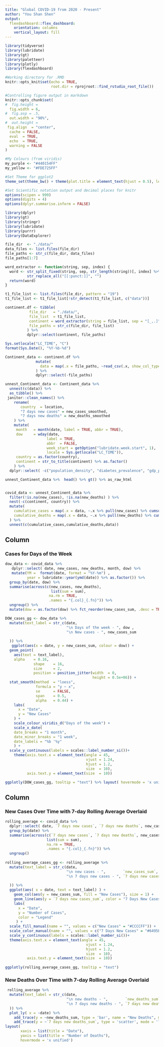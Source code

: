 ```yaml
---
title: "Global COVID-19 from 2020 - Present"
author: "You Shan Shen"
output: 
  flexdashboard::flex_dashboard:
    orientation: columns
    vertical_layout: fill
---
```


```r
library(tidyverse)
library(lubridate)
library(gt)
library(paletteer)
library(plotly)
library(flexdashboard)

#Working directory for .RMD
knitr::opts_knit$set(echo = TRUE,
                     root.dir = rprojroot::find_rstudio_root_file())

#Controlling figure output in markdown
knitr::opts_chunk$set(
#  fig.height =   
  fig.width = 6,
#  fig.asp = .5,
  out.width = "90%",
#  out.height = 
 fig.align  = "center",
  cache = FALSE,
  eval  = TRUE,
  echo  = TRUE,
  warning = FALSE
)

#My Colours (from viridis)
my_purple <- "#440154FF"
my_yellow <- "#FDE725FF"

#Set Theme for ggplot2
theme_set(theme_bw() + theme(plot.title = element_text(hjust = 0.5), legend.position = "bottom"))

#Set Scientific notation output and decimal places for knitr
options(scipen = 999)
options(digits = 4)
options(dplyr.summarise.inform = FALSE)
```


```r
library(dplyr)
library(gt)
library(stringr)
library(lubridate)
library(purrr)
library(DataExplorer)

file_dir  <- "./data/"
data_files <- list.files(file_dir)
file_paths <- str_c(file_dir, data_files)
file_paths[1:7]

word_extractor <- function(string, sep, index) {
  word <- str_split_fixed(string, sep, str_length(string))[, index] %>% 
          str_replace_all("[[:punct:]]", "") 
  return(word) 
}

t1_file_list <- list.files(file_dir, pattern = "19")
t1_file_list <- t1_file_list[!str_detect(t1_file_list, c("data"))]

continent.df <- tibble(
           file_dir   = "./data/", 
           file_list  = t1_file_list, 
           continent = word_extractor(string = file_list, sep = "[_,.]", index = 2),
           file_paths = str_c(file_dir, file_list)
          ) %>%
          dplyr::select(continent, file_paths) 

Sys.setlocale("LC_TIME", "C")
format(Sys.Date(), "%Y-%b-%d")

Continent_data <- continent.df %>%
              mutate(
                data = map(.x = file_paths, ~read_csv(.x, show_col_types = FALSE))
              ) %>%
              dplyr::select(-file_paths)

unnest_Continent_data <- Continent_data %>% 
  unnest(c(data)) %>%
  as_tibble() %>%
 janitor::clean_names() %>%
    rename(
       country  = location,
       "7 days new cases" = new_cases_smoothed,
       "7 days new deaths" = new_deaths_smoothed 
    ) %>%
    mutate(
     month   = month(date, label = TRUE, abbr = TRUE),
     dow     = wday(date, 
                   label = TRUE, 
                   abbr  = FALSE, 
                   week_start = getOption("lubridate.week.start", 1),
                   locale = Sys.getlocale("LC_TIME")),
     country = as.factor(country),
     continent = str_to_title(continent) %>% as.factor()
    ) %>%
  dplyr::select( -c("population_density", "diabetes_prevalence", "gdp_per_capita", "median_age", "human_development_index")) 

unnest_Continent_data %>%  head() %>% gt() %>% as_raw_html


covid_data <- unnest_Continent_data %>%
  filter(!is.na(new_cases), !is.na(new_deaths) ) %>%
  nest(-c(continent, country)) %>% 
  mutate(
    cumulative_cases = map(.x = data, ~.x %>% pull(new_cases) %>% cumsum()),
    cumulative_deaths = map(.x = data, ~.x %>% pull(new_deaths) %>% cumsum())
  ) %>% 
  unnest(c(cumulative_cases,cumulative_deaths,data))
```

Column {data-width=650}
-----------------------------------------------------------------------

### Cases for Days of the Week

```r

dow_data <- covid_data %>%
   dplyr::select( date, new_cases, new_deaths, month, dow) %>%
   mutate(YM =  format(date, format = "%Y-%m") ,                        
          year = lubridate::year(ymd(date)) %>% as.factor()) %>%
  group_by(date, dow) %>%
  summarise(across(c(new_cases, new_deaths),
                     list(sum = sum),
                    na.rm = TRUE, 
                    .names = "{.col}_{.fn}")) %>%
  ungroup() %>%
  mutate(dow = as.factor(dow) %>% fct_reorder(new_cases_sum, .desc = TRUE)) 

DOW_cases_gg <- dow_data %>%
  mutate(text_label = str_c(date,
                            "\n Days of the week - ", dow ,
                            "\n New cases - ", new_cases_sum
                            
  )) %>%
   ggplot(aes(x = date, y = new_cases_sum, colour = dow)) +
  geom_point(
    aes(text = text_label),
    alpha    = 0.16,
             shape    = 16,
             size     = 2,
             position = position_jitter(width  = 0, 
                                        height = 0.5e+06)) +
  stat_smooth(method  = "loess", 
              formula = "y ~ x",
              se      = FALSE,
              span    = 0.5,
              alpha   = 0.44) +
    labs(
      x = "Date",
      y = "New Cases"
    ) +
    scale_colour_viridis_d("Days of the week") +
    scale_x_date( 
    date_breaks = "1 month", 
    date_minor_breaks = "1 week", 
    date_labels = "%b '%y" 
    ) +
  scale_y_continuous(labels = scales::label_number_si())+
    theme(axis.text.x = element_text(angle = 45,
                                     vjust = 1.24,
                                     hjust = 1.2,
                                     size  = 10),
          axis.text.y = element_text(size  = 10))

ggplotly(DOW_cases_gg, tooltip = "text") %>% layout( hovermode = 'x unified', hoverlabel = list(font=list(size=10)))

```

Column {data-width=350}
-----------------------------------------------------------------------

### New Cases Over Time with 7-day Rolling Average Overlaid

```r

rolling_average <- covid_data %>%
  dplyr::select( date, `7 days new cases`, `7 days new deaths`, new_cases, new_deaths) %>%
  group_by(date) %>%
  summarise(across(c(`7 days new cases`, `7 days new deaths`, new_cases, new_deaths),
                   list(sum = sum),
                   na.rm = TRUE,
                   .names = "{.col}_{.fn}")) %>%
  ungroup() 
  
rolling_average_cases_gg <- rolling_average %>%
  mutate(text_label = str_c(date,
                            "\n new cases - ",        `new_cases_sum`,
                            "\n 7 days new cases - ", `7 days new cases_sum`
                            
  )) %>%
  ggplot(aes( x = date, text = text_label) ) +
    geom_col(aes(y = new_cases_sum, fill = "New Cases"), size = 1) +
    geom_line(aes(y = `7 days new cases_sum`, color = "7 Days New Cases"), size = 1, group = 1) +
    labs(
      x = "Date",
      y = "Number of Cases",
      color = "Legend"
     ) +
  scale_fill_manual(name = "", values = c("New Cases" = "#CCCCFF")) +
  scale_color_manual(name = "", values = c("7 Days New Cases" = "#6495ED")) +
  scale_y_continuous(labels = scales::label_number_si())+
  theme(axis.text.x = element_text(angle = 45,
                                     vjust = 1.24,
                                     hjust = 1.2,
                                     size  = 10),
          axis.text.y = element_text(size  = 10))
  
ggplotly(rolling_average_cases_gg, tooltip = "text") 

```

### New Deaths Over Time with 7-day Rolling Average Overlaid

```r

 rolling_average %>%
  mutate(text_label = str_c(date,
                            "\n new deaths - ",        `new_deaths_sum`,
                            "\n 7 days new deaths - ", `7 days new deaths_sum`
  )) %>%
  plot_ly( x = ~date) %>%
    add_trace(y = ~new_deaths_sum, type = 'bar', name = "New Deaths", marker = list(color = " lightsalmon") ) %>%
    add_trace(y = ~`7 days new deaths_sum`, type = 'scatter', mode = 'lines', name = "7 Days New Deaths",line = list(color = "indianred") ) %>%
layout(
       xaxis = list(title = "Date"),
       yaxis = list(title = "Number of Deaths"),
       hovermode = 'x unified')
```

